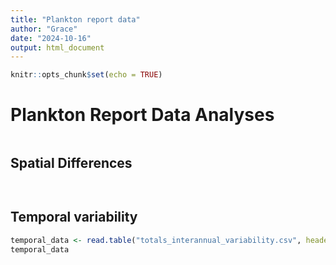 ```yaml
---
title: "Plankton report data"
author: "Grace"
date: "2024-10-16"
output: html_document
---
```


```r
knitr::opts_chunk$set(echo = TRUE)
```
# Plankton Report Data Analyses

```r

```


## Spatial Differences

```r

```


```r

```

## Temporal variability

```r
temporal_data <- read.table("totals_interannual_variability.csv", header=TRUE, sep=",")
temporal_data
```

```r

```



